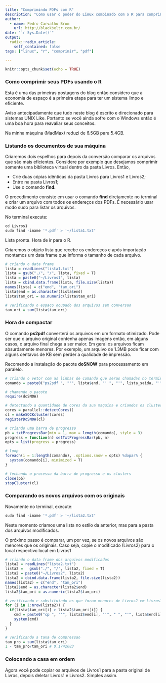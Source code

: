 ```yaml
---
title: "Comprimindo PDFs com R"
description: "Como usar o poder do Linux combinado com o R para comprimir PDFs"
author:
  - name: Pedro Carvalho Brom
    url: http://blackbeltr.com.br/
date: "`r Sys.Date()`"
output:
  radix::radix_article:
    self_contained: false
tags: ["linux", "r", "comprimir", "pdf"]

---
```


```r
knitr::opts_chunk$set(echo = TRUE)
```

### Como comprimir seus PDFs usando o R

Esta é uma das primeiras postagens do blog então considero que a economia de espaço é a primeira etapa para ter um sistema limpo e eficiente.

Aviso antecipadamente que tudo neste blog é escrito e direcionado para sistemas UNIX Like. Portanto se você ainda sofre com o Windows então é uma boa hora para reavaliar seus conceitos.

Na minha máquina (MadMax) reduzi de 6.5GB para 5.4GB.

### Listando os documentos de sua máquina

Criaremos dois espelhos para depois da conversão comparar os arquivos que são mais eficientes. Considere por exemplo que desejamos comprimir somente uma biblioteca virtual dentro da pasta Livros. Então,

* Crie duas cópias idênticas da pasta Livros para Livros1 e Livros2;
* Entre na pasta Livros1;
* Use o comando **find**.

O procedimento consiste em usar o comando **find** diretamente no terminal e criar um arquivo com todos os endereços dos PDFs. É necessário usar modo sudo para listar os arquivos. 

No terminal execute:

```r
cd Livros1
sudo find -iname '*.pdf' > '~/lista1.txt'
```

Lista pronta. Hora de ir para o R.

Criaremos o objeto lista que recebe os endereços e após importação montamos um data frame que informa o tamanho de cada arquivo.

```r
# criando o data frame
lista = readLines("lista1.txt")
lista = gsub("./", "/", lista, fixed = T)
lista = paste0("~/Livros1", lista)
lista = cbind.data.frame(lista, file.size(lista))
names(lista) = c("end", "tam_ori")
lista$end = as.character(lista$end)
lista$tam_ori = as.numeric(lista$tam_ori)

# verificando o espaco ocupado dos arquivos sem conversao
tam_ori = sum(lista$tam_ori)
```

### Hora de compactar

O comando **ps2pdf** converterá os arquivos em um formato otimizado. Pode ser que o arquivo original contenha apenas imagens então, em alguns casos, o arquivo final chega a ser maior. Em geral os arquivos ficam absurdamente menores. Por exemplo, um arquivo de 1.3MB pode ficar com alguns centavos de KB sem perder a qualidade de impressão.

Recomendo a instalação do pacote **doSNOW** para processamento em paralelo.

```r
# criando o vetor com as linhas de comando que serao chamadas no terminal
comando = paste0("ps2pdf ", "'", lista$end, "' ", "'", lista_saida, "'")

# chamando o pacote
require(doSNOW)

# detectando a quantidade de cores da sua maquina e criandos os clusters de trabalho
cores = parallel::detectCores()
cl = makeSOCKcluster(cores)
registerDoSNOW(cl)

# criando uma barra de progresso
pb = txtProgressBar(min = 1, max = length(comando), style = 3)
progress = function(n) setTxtProgressBar(pb, n)
opts = list(progress = progress)

# loop
foreach(i = 1:length(comando), .options.snow = opts) %dopar% {
  system(comando[i], minimized = T)
}

# fechando o processo da barra de progresso e os clusters
close(pb)
stopCluster(cl)
```

### Comparando os novos arquivos com os originais

Novamente no terminal, execute:

```r
sudo find -iname '*.pdf' > '~/lista2.txt'
```

Neste momento criamos uma lista no estilo da anterior, mas para a pasta dos arquivos modificados.

O próximo passo é comparar, um por vez, se os novos arquivos são menores que os originais. Caso seja, copie o modificado (Livros2) para o local respectivo local em Livros1

```r
# criando o data frame dos arquivos modificados
lista2 = readLines("lista2.txt")
lista2 =   gsub("./", "/", lista2, fixed = T)
lista2 = paste0("~/Livros2", lista2)
lista2 = cbind.data.frame(lista2, file.size(lista2))
names(lista2) = c("end", "tam_ori")
lista2$end = as.character(lista2$end)
lista2$tam_ori = as.numeric(lista2$tam_ori)

# verificando e substituindo os que forem menores de Livros2 em Livros1
for (i in 1:nrow(lista2)) {
  if(lista$tam_ori[i] > lista2$tam_ori[i]) {
    cmd = paste0("cp ", "'", lista2$end[i], "'", " ", "'", lista$end[i], "'")
    system(cmd)
  }
}

# verificando a taxa de compressao
tam_pro = sum(lista$tam_ori)
1 - tam_pro/tam_ori # 0.1742683
```

### Colocando a casa em ordem

Agora você pode copiar os arquivos de Livros1 para a pasta original de Livros, depois deletar Livros1 e Livros2. Simples assim. 
